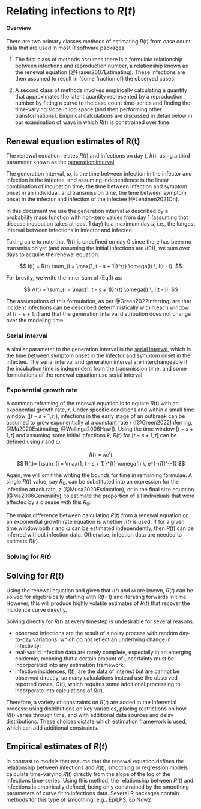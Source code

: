 # Relating infections to $R(t)$ { .unnumbered}

#### Overview

There are two primary classes methods of estimating $R(t)$ from case count data that are used in most R software packages. 

(1) The first class of methods assumes there is a formulaic relationship between infections and reproduction number, a relationship known as the renewal equation [@Fraser2007Estimating].  These infections are then assumed to result in (some fraction of) the observed cases. 

(2) A second class of methods involves empirically calculating a quantity that approximates the latent quantity represented by a reproduction number by fitting a curve to the case count time-series and finding the time-varying slope in log space (and then performing other transformations). Empirical calculations are discussed in detail below in our examination of ways in which $R(t)$ is constrained over time.

## Renewal equation estimates of R(t)

The renewal equation relates $R(t)$ and infections on day $t$, $I(t)$, using a third parameter known as the <a class="definition" href="glossary.qmd#genInt">generation interval</a>. 

The generation interval, $ω$, is the time between infection in the infector and infection in the infectee, and assuming independence is the linear combination of incubation time, the time between infection and symptom onset in an individual, and transmission time, the time between symptom onset in the infector and infection of the infectee [@Lehtinen2021On]. 

In this document we use the generation interval $ω$ described by a probability mass function with non-zero values from day 1 (assuming that disease incubation takes at least 1 day) to a maximum day $s$, i.e., the longest interval between infections in infector and infectee. 

Taking care to note that $R(t)$ is undefined on day 0 since there has been no transmission yet (and assuming the initial infections are $I(0)$), we sum over days to acquire the renewal equation:

$$
I(t) = R(t) \sum_{i = \max(1, t - s + 1)}^{t} \omega(i) \, I(t - i).
$$

For brevity, we write the inner sum of (Eq.1) as:

$$
Λ(t) =  \sum_{i = \max(1, t - s + 1)}^{t} \omega(i) \, I(t - i).
$$

The assumptions of this formulation, as per @Green2022Inferring, are that incident infections can be described deterministically within each window of $[t-s+1,t]$ and that the generation interval distribution does not change over the modeling time. 

### Serial interval

A similar parameter to the generation interval is the <a class="definition" href="glossary.qmd#serialInt">serial interval</a>, which is the time between symptom onset in the infector and symptom onset in the infectee. The serial interval and generation interval are interchangeable if the incubation time is independent from the transmission time, and some formulations of the renewal equation use serial interval. 

### Exponential growth rate

A common reframing of the renewal equation is to equate $R(t)$ with an exponential growth rate, $r$. Under specific conditions and within a small time window ($[t-s+1,t]$), infections in the early stage of an outbreak can be assumed to grow exponentially at a constant rate $r$ ([@Green2022Inferring, @Ma2020Estimating, @Wallinga2006How]). Using the time window $[t- s+1,t]$ and assuming some initial infections $k$, $R(t)$ for $[t- s+1,t]$ can be defined using $r$ and $ω$:

$$
I(t)=ke^rt
$$
$$
R(t)= [\sum_{i = \max(1, t - s + 1)}^{t} \omega(i) \, e^{-ri}]^{-1}	       
$$

Again, we will omit the writing the bounds for time in remaining formulae. A single $R(t)$ value, say $R_0$, can be substituted into an expression for the infection attack rate, $z$ (@Musa2020Estimation), or in the final size equation (@Ma2006Generality), to estimate the proportion of all individuals that were affected by a disease with this $R_0$:  

The major difference between calculating $R(t)$ from a renewal equation or an exponential growth rate equation is whether $I(t)$ is used. If for a given time window both r and ω can be estimated independently, then $R(t)$ can be inferred without infection data. Otherwise, infection data are needed to estimate $R(t)$. 

### Solving for $R(t)$
::: {.callout-warning}
## Solving for $R(t)$
Using the renewal equation and given that $I(t)$ and $ω$ are known, $R(t)$ can be solved for algebraically starting with R(t=1) and iterating forwards in time. However, this will produce highly volatile estimates of $R(t)$ that recover the incidence curve directly. 
:::

Solving directly for $R(t)$ at every timestep is undesirable for several reasons: 

- observed infections are the result of a noisy process with random day-to-day variations, which do not reflect an underlying change in infectivity;
- real-world infection data are rarely complete, especially in an emerging epidemic, meaning that a certain amount of uncertainty must be incorporated into any estimation framework;
- infection incidences, $I(t)$, are the data of interest but are cannot be observed directly, so many calculations instead use the observed reported cases, $C(t)$, which requires some additional processing to incorporate into calculations of $R(t)$. 

Therefore, a variety of constraints on $R(t)$ are added in the inferential process: using distributions on key variables, placing restrictions on how  $R(t)$ varies through time, and with additional data sources and delay distributions. These choices dictate which estimation framework is used, which can add additional constraints. 

## Empirical estimates of $R(t)$

In contrast to models that assume that the renewal equation defines the relationship between infections and $R(t)$, smoothing or regression models calculate time-varying $R(t)$ directly from the slope of the log of the infections time-series.  Using this method, the relationship between $R(t)$ and infections is empirically defined, being only constrained by the smoothing parameters of curve fit to infections data. Several R packages contain methods for this type of smoothing, e.g., [EpiLPS](package_EpiLPS.qmd), [EpiNow2](package_EpiNow2.qmd)

